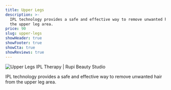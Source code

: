 ```yaml
---
title: Upper Legs
description: >-
  IPL technology provides a safe and effective way to remove unwanted hair from
  the upper leg area.
price: 90
slug: upper-legs
showHeader: true
showFooter: true
showCta: true
showReviews: true
---
```


![Upper Legs IPL Therapy | Rupi Beauty Studio](/uploads/services/ipl-therapy.webp 'Upper Legs IPL Therapy  | Rupi Beauty Studio')

IPL technology provides a safe and effective way to remove unwanted hair from the upper leg area.

